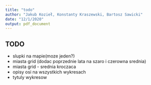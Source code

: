 ```yaml
---
title: "todo"
author: "Jakub Kozieł, Konstanty Kraszewski, Bartosz Sawicki"
date: "12/1/2020"
output: pdf_document
---
```


## TODO

- slupki na mapie(moze jeden?)
- miasta grid (dodac poprzednie lata na szaro i czerowna srednia)
- miasta grid - srednia kroczaca
- opisy osi na wszystkich wykresach
- tytuly wykresow
